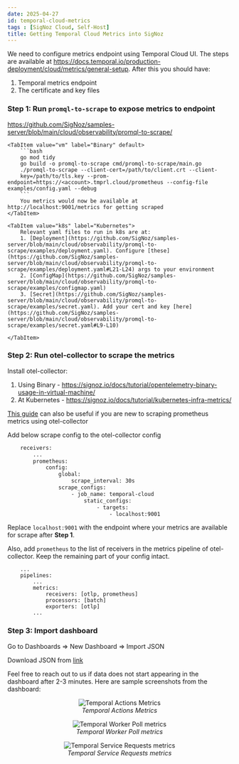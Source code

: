 ```yaml
---
date: 2025-04-27
id: temporal-cloud-metrics
tags : [SigNoz Cloud, Self-Host]
title: Getting Temporal Cloud Metrics into SigNoz
---
```


We need to configure metrics endpoint using Temporal Cloud UI. The steps are available at https://docs.temporal.io/production-deployment/cloud/metrics/general-setup. After this you should have:
1. Temporal metrics endpoint
2. The certificate and key files 


### Step 1: Run `promql-to-scrape` to expose metrics to endpoint

https://github.com/SigNoz/samples-server/blob/main/cloud/observability/promql-to-scrape/

<Tabs>

    <TabItem value="vm" label="Binary" default>
        ```bash
        go mod tidy
        go build -o promql-to-scrape cmd/promql-to-scrape/main.go
        ./promql-to-scrape --client-cert=/path/to/client.crt --client-
        key=/path/to/tls.key --prom-endpoint=https://<account>.tmprl.cloud/prometheus --config-file examples/config.yaml --debug
        ```
        You metrics would now be available at http://localhost:9001/metrics for getting scraped
    </TabItem>

    <TabItem value="k8s" label="Kubernetes">
        Relevant yaml files to run in k8s are at:
        1. [Deployment](https://github.com/SigNoz/samples-server/blob/main/cloud/observability/promql-to-scrape/examples/deployment.yaml). Configure [these](https://github.com/SigNoz/samples-server/blob/main/cloud/observability/promql-to-scrape/examples/deployment.yaml#L21-L24) args to your environment
        2. [ConfigMap](https://github.com/SigNoz/samples-server/blob/main/cloud/observability/promql-to-scrape/examples/configmap.yaml)
        3. [Secret](https://github.com/SigNoz/samples-server/blob/main/cloud/observability/promql-to-scrape/examples/secret.yaml). Add your cert and key [here](https://github.com/SigNoz/samples-server/blob/main/cloud/observability/promql-to-scrape/examples/secret.yaml#L9-L10)

    </TabItem>

</Tabs>

### Step 2: Run otel-collector to scrape the metrics
Install otel-collector:
1. Using Binary - https://signoz.io/docs/tutorial/opentelemetry-binary-usage-in-virtual-machine/
2. At Kubernetes - https://signoz.io/docs/tutorial/kubernetes-infra-metrics/

[This guide](https://signoz.io/docs/userguide/send-metrics/#enable-a-prometheus-receiver) can also be useful if you are new to scraping prometheus metrics using otel-collector

Add below scrape config to the otel-collector config
```bash
    receivers:
        ...
        prometheus:
            config:
                global:
                    scrape_interval: 30s
                scrape_configs:
                    - job_name: temporal-cloud
                        static_configs:
                            - targets:
                                - localhost:9001
```
Replace `localhost:9001` with the endpoint where your metrics are available for scrape after **Step 1**. 


Also, add `prometheus` to the list of receivers in the metrics pipeline of otel-collector. Keep the remaining part of your config intact.
```
    ...
    pipelines:
        ...
        metrics:
            receivers: [otlp, prometheus]
            processors: [batch]
            exporters: [otlp]
        ...
```

### Step 3: Import dashboard

Go to Dashboards => New Dashboard => Import JSON

Download JSON from [link](https://github.com/SigNoz/dashboards/blob/main/temporal.io/Temporal%20Cloud%20Metrics.json)

Feel free to reach out to us if data does not start appearing in the dashboard after 2-3 minutes. Here are sample screenshots from the dashboard:

<figure data-zoomable align='center'>
    <img src="/img/docs/integrations/temporal/cloud-metrics/temporal-cloud-metrics-1.webp" alt="Temporal Actions Metrics"/>
    <figcaption><i>Temporal Actions Metrics</i></figcaption>
</figure>
<figure data-zoomable align='center'>
    <img src="/img/docs/integrations/temporal/cloud-metrics/temporal-cloud-metrics-2.webp" alt="Temporal Worker Poll metrics"/>
    <figcaption><i>Temporal Worker Poll metrics</i></figcaption>
</figure>
<figure data-zoomable align='center'>
    <img src="/img/docs/integrations/temporal/cloud-metrics/temporal-cloud-metrics-3.webp" alt="Temporal Service Requests metrics"/>
    <figcaption><i>Temporal Service Requests metrics</i></figcaption>
</figure>